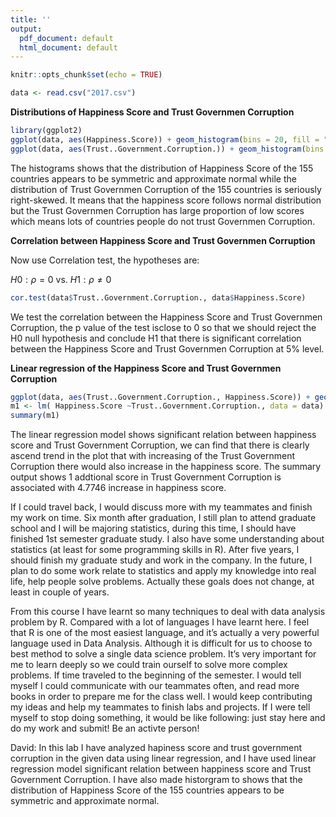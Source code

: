 ```yaml
---
title: ''
output:
  pdf_document: default
  html_document: default
---
```


```r
knitr::opts_chunk$set(echo = TRUE)
```


```r
data <- read.csv("2017.csv")
```

__Distributions of Happiness Score and Trust Governmen Corruption__

```r
library(ggplot2)
ggplot(data, aes(Happiness.Score)) + geom_histogram(bins = 20, fill = "lightblue")
ggplot(data, aes(Trust..Government.Corruption.)) + geom_histogram(bins = 20, fill = "indianred")
```

The histograms shows that the distribution of Happiness Score of the 155 countries appears to be symmetric and approximate normal while the distribution of Trust Governmen Corruption of the 155 countries is seriously right-skewed. It means that the happiness score follows normal distribution but the Trust Governmen Corruption has large proportion of low scores which means lots of countries people do not trust Governmen Corruption.

__Correlation between  Happiness Score and Trust Governmen Corruption__

Now use Correlation test, the hypotheses are:

$H0: \rho = 0$ vs. $H1: \rho \neq 0$

```r
cor.test(data$Trust..Government.Corruption., data$Happiness.Score)
```

We test the correlation between the Happiness Score and Trust Governmen Corruption, the p value of the test isclose to 0 so that we should reject the H0 null hypothesis and conclude H1 that there is significant correlation between the Happiness Score and Trust Governmen Corruption at 5% level.

__Linear regression of the Happiness Score and Trust Governmen Corruption__

```r
ggplot(data, aes(Trust..Government.Corruption., Happiness.Score)) + geom_point() + geom_smooth(method = "lm")
m1 <- lm( Happiness.Score ~Trust..Government.Corruption., data = data)
summary(m1)
```

The linear regression model shows significant relation between happiness score and 
Trust Government Corruption, we can find that there is clearly ascend trend in the plot that with increasing of the Trust Government Corruption there would also increase in the happiness score. The summary output shows 1 addtional score in Trust Government Corruption is associated with 4.7746 increase in happiness score.

If I could travel back, I would discuss more with my teammates and finish my work on time. Six month after graduation, I still plan to attend graduate school and I will be majoring statistics, during this time, I should have finished 1st semester graduate study. I also have some understanding about statistics (at least for some programming skills in R). After five years, I should finish my graduate study and work in the company. In the future, I plan to do some work relate to statistics and apply my knowledge into real life,
help people solve problems. Actually these goals does not change, at least in couple of years. 

From this course I have learnt so many techniques to deal with data analysis problem by R. Compared with a lot of languages I have learnt here. I feel that R is one of the most easiest language, and it's actually a very powerful language used in Data Analysis. Although it is difficult for us to choose to best method to solve a single data science problem. It's very important for me to learn deeply so we could train ourself to solve more complex problems. If time traveled to the beginning of the semester. I would tell myself I could communicate with our teammates often, and read more books in order to prepare me for the class well. I would keep contributing my ideas and help my teammates to finish labs and projects. If I were tell myself to stop doing something, it would be like following: just stay here and do my work and submit! Be an activte person!

David: In this lab I have analyzed hapiness score and trust government corruption in the given data using linear regression, and I have used linear regression model significant relation between happiness score and Trust Government Corruption. I have also made historgram to shows that the distribution of Happiness Score of the 155 countries appears to be symmetric and approximate normal.




